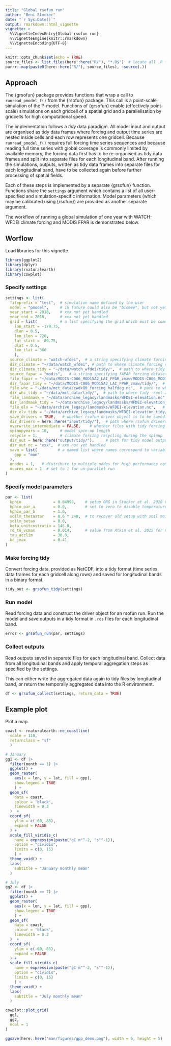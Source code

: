 ```yaml
---
title: "Global rsofun run"
author: "Beni Stocker"
date: "`r Sys.Date()`"
output: rmarkdown::html_vignette
vignette: >
  %\VignetteIndexEntry{Global rsofun run}
  %\VignetteEngine{knitr::rmarkdown}
  %\VignetteEncoding{UTF-8}
---
```


```r
knitr::opts_chunk$set(echo = TRUE)
source_files <- list.files(here::here("R/"), "*.R$")  # locate all .R files
purrr::map(paste0(here::here("R/"), source_files), ~source(.)) 
```

## Approach

The {grsofun} package provides functions that wrap a call to `runread_pmodel_f()` from the {rsofun} package. This call is a point-scale simulation of the P-model. Functions of {grsofun} enable (effectively point-scale) simulations on each gridcell of a spatial grid and a parallelisation by gridcells for high computational speed. 

The implementation follows a *tidy* data paradigm. All model input and output are organised as tidy data frames where forcing and output time series are nested inside cells and each row represents one gridcell. Because `runread_pmodel_f()` requires full forcing time series sequences and because reading full time series with global coverage is commonly limited by available memory, the forcing data first has to be re-organised as tidy data frames and split into separate files for each longitudinal band. After running the simulations, outputs, written as tidy data frames into separate files for each longitudinal band, have to be collected again before further processing of spatial fields. 

Each of these steps is implemented by a separate {grsofun} function. Functions share the `settings` argument which contains a list of all user-specified and simulation-specific information. Model parameters (which may be calibrated using {rsofun}) are provided as another separate argument.

The workflow of running a global simulation of one year with WATCH-WFDEI climate forcing and MODIS FPAR is demonstrated below.

## Worflow

Load libraries for this vignette.
```r
library(ggplot2)
library(dplyr)
library(rnaturalearth)
library(cowplot)
```

### Specify settings

```r
settings <- list(
  fileprefix = "test",  # simulation name defined by the user
  model = "pmodel",     # in future could also be "biomee", but not yet implemented
  year_start = 2018,    # xxx not yet handled
  year_end = 2018,      # xxx not yet handled
  grid = list(          # a list specifying the grid which must be common to all forcing data
    lon_start = -179.75,
    dlon = 0.5,
    len_ilon = 720,
    lat_start = -89.75,
    dlat = 0.5,
    len_ilat = 360
    ),
  source_climate = "watch-wfdei",  # a string specifying climate forcing dataset-specific variables
  dir_climate = "~/data/watch_wfdei", # path to where climate forcing data is located
  dir_climate_tidy = "~/data/watch_wfdei/tidy/",  # path to where tidy climate forcing data is to be written
  source_fapar = "modis",   # a string specifying fAPAR forcing dataset-specific variables
  file_fapar = "~/data/MODIS-C006_MOD15A2_LAI_FPAR_zmaw/MODIS-C006_MOD15A2__LAI_FPAR__LPDAAC__GLOBAL_0.5degree__UHAM-ICDC__2000_2018__MON__fv0.02.nc",  # path to where fAPAR forcing data is located
  dir_fapar_tidy = "~/data/MODIS-C006_MOD15A2_LAI_FPAR_zmaw/tidy/",  # path to where tidy fAPAR forcing data is to be written
  file_whc = "~/data/mct_data/cwdx80_forcing_halfdeg.nc",  # path to where root zone storage capacity forcing data is located
  dir_whc_tidy = "~/data/mct_data/tidy/",  # path to where tidy  root zone storage capacity forcing data is to be written
  file_landmask = "~/data/archive_legacy/landmasks/WFDEI-elevation.nc",    # path to where land mask data is located
  dir_landmask_tidy = "~/data/archive_legacy/landmasks/WFDEI-elevation_tidy/",    # path to where tidy land mask data is to be written
  file_elv = "~/data/archive_legacy/landmasks/WFDEI-elevation.nc",   # path to where elevation data is located
  dir_elv_tidy = "~/data/archive_legacy/landmasks/WFDEI-elevation_tidy/",   # path to where tidy elevation data is to be written
  save_drivers = TRUE,   # whether rsofun driver object is to be saved. Uses additional disk space but substantially speeds up grsofun_run().
  dir_drivers = here::here("input/tidy/"),  # path where rsofun drivers are to be written
  overwrite_intermediate = FALSE,    # whether files with tidy forcing data and drivers are to be overwritten. If false, reads files if available instead of re-creating them.
  spinupyears = 10,     # model spin-up length
  recycle = 1,          # climate forcing recycling during the spinup
  dir_out = here::here("output/tidy/"),     # path for tidy model output
  dir_out_nc = "xxx",  # xxx not yet handled
  save = list(         # a named list where names correspond to variable names in rsofun output and the value is a string specifying the temporal resolution to which global output is to be aggregated. 
    gpp = "mon"
  ),
  nnodes = 1,   # distribute to multiple nodes for high performance computing - xxx not yet implemented
  ncores_max = 1  # set to 1 for un-parallel run
)
```

### Specify model parameters

```r
par <- list(
  kphio              = 0.04998,    # setup ORG in Stocker et al. 2020 GMD
  kphio_par_a        = 0.0,        # set to zero to disable temperature-dependence of kphio
  kphio_par_b        = 1.0,
  soilm_thetastar    = 0.6 * 240,  # to recover old setup with soil moisture stress
  soilm_betao        = 0.0,
  beta_unitcostratio = 146.0,
  rd_to_vcmax        = 0.014,      # value from Atkin et al. 2015 for C3 herbaceous
  tau_acclim         = 30.0,
  kc_jmax            = 0.41
)
```

### Make forcing tidy

Convert forcing data, provided as NetCDF, into a tidy format (time series data frames for each gridcell along rows) and saved for longitudinal bands in a binary format.

```r
tidy_out <- grsofun_tidy(settings)
```

### Run model

Read forcing data and construct the driver object for an rsofun run. Run the model and save outputs in a tidy format in `.rds` files for each longitudinal band.

```r
error <- grsofun_run(par, settings)
```

### Collect outputs

Read outputs saved in separate files for each longitudinal band. Collect data from all longitudinal bands and apply temporal aggregation steps as specified by the settings.

This can either write the aggregated data again to tidy files by longitudinal band, or return the temporally aggregated data into the R environment.

```r
df <- grsofun_collect(settings, return_data = TRUE)
```

## Example plot

Plot a map.
```r
coast <- rnaturalearth::ne_coastline(
  scale = 110, 
  returnclass = "sf"
  )

# January
gg1 <- df |> 
  filter(month == 1) |> 
  ggplot() +
  geom_raster(
    aes(x = lon, y = lat, fill = gpp),
    show.legend = TRUE
    ) +
  geom_sf(
    data = coast,
    colour = 'black',
    linewidth = 0.3
  )  +
  coord_sf(
    ylim = c(-60, 85),
    expand = FALSE
  ) +
  scale_fill_viridis_c(
    name = expression(paste("gC m"^-2, "s"^-1)),
    option = "cividis",
    limits = c(0, 15)
    ) +
  theme_void() +
  labs(
    subtitle = "January monthly mean"
  )

# July
gg2 <- df |> 
  filter(month == 7) |> 
  ggplot() +
  geom_raster(
    aes(x = lon, y = lat, fill = gpp),
    show.legend = TRUE
    ) +
  geom_sf(
    data = coast,
    colour = 'black',
    linewidth = 0.3
  )  +
  coord_sf(
    ylim = c(-60, 85),
    expand = FALSE
  ) +
  scale_fill_viridis_c(
    name = expression(paste("gC m"^-2, "s"^-1)),
    option = "cividis",
    limits = c(0, 15)
    ) +
  theme_void() +
  labs(
    subtitle = "July monthly mean"
  )

cowplot::plot_grid(
  gg1, 
  gg2,
  ncol = 1
)

ggsave(here::here("man/figures/gpp_demo.png"), width = 6, height = 5)
```
